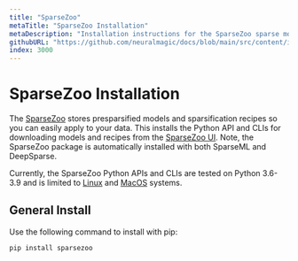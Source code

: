 ```yaml
---
title: "SparseZoo"
metaTitle: "SparseZoo Installation"
metaDescription: "Installation instructions for the SparseZoo sparse model repository."
githubURL: "https://github.com/neuralmagic/docs/blob/main/src/content/install/sparsezoo.mdx"
index: 3000
---
```


# SparseZoo Installation

The [SparseZoo](/products/sparsezoo) stores presparsified models and sparsification recipes so you can easily apply to your data.
This installs the Python API and CLIs for downloading models and recipes from the [SparseZoo UI](https://sparsezoo.neuralmagic.com/).
Note, the SparseZoo package is automatically installed with both SparseML and DeepSparse.

Currently, the SparseZoo Python APIs and CLIs are tested on Python 3.6-3.9 and is limited to [Linux](https://www.linux.org/) and [MacOS](https://www.apple.com/mac/) systems.

## General Install

Use the following command to install with pip:

```bash
pip install sparsezoo
```
